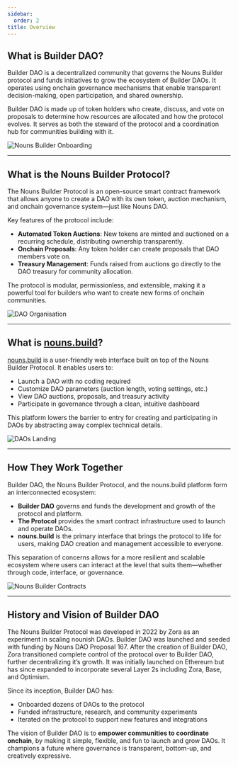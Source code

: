 ```yaml
---
sidebar:
  order: 2
title: Overview
---
```


## What is Builder DAO?

Builder DAO is a decentralized community that governs the Nouns Builder protocol and funds initiatives to grow the ecosystem of Builder DAOs. It operates using onchain governance mechanisms that enable transparent decision-making, open participation, and shared ownership.

Builder DAO is made up of token holders who create, discuss, and vote on proposals to determine how resources are allocated and how the protocol evolves. It serves as both the steward of the protocol and a coordination hub for communities building with it.

![Nouns Builder Onboarding](./public/onboarding/overviewOnboarding/intro-NB-onboarding.png)

---

## What is the Nouns Builder Protocol?

The Nouns Builder Protocol is an open-source smart contract framework that allows anyone to create a DAO with its own token, auction mechanism, and onchain governance system—just like Nouns DAO.

Key features of the protocol include:

- **Automated Token Auctions**: New tokens are minted and auctioned on a recurring schedule, distributing ownership transparently.
- **Onchain Proposals**: Any token holder can create proposals that DAO members vote on.
- **Treasury Management**: Funds raised from auctions go directly to the DAO treasury for community allocation.

The protocol is modular, permissionless, and extensible, making it a powerful tool for builders who want to create new forms of onchain communities.

![DAO Organisation](./public/onboarding/overviewOnboarding/dao-org.png)

---

## What is [nouns.build](http://nouns.build/)?

[nouns.build](http://nouns.build/) is a user-friendly web interface built on top of the Nouns Builder Protocol. It enables users to:

- Launch a DAO with no coding required
- Customize DAO parameters (auction length, voting settings, etc.)
- View DAO auctions, proposals, and treasury activity
- Participate in governance through a clean, intuitive dashboard

This platform lowers the barrier to entry for creating and participating in DAOs by abstracting away complex technical details.

![DAOs Landing](./public/onboarding/overviewOnboarding/daos-landing.png)

---

## How They Work Together

Builder DAO, the Nouns Builder Protocol, and the nouns.build platform form an interconnected ecosystem:

- **Builder DAO** governs and funds the development and growth of the protocol and platform.
- **The Protocol** provides the smart contract infrastructure used to launch and operate DAOs.
- **nouns.build** is the primary interface that brings the protocol to life for users, making DAO creation and management accessible to everyone.

This separation of concerns allows for a more resilient and scalable ecosystem where users can interact at the level that suits them—whether through code, interface, or governance.

![Nouns Builder Contracts](./public/onboarding/overviewOnboarding/NB-contracts.png)

---

## History and Vision of Builder DAO

The Nouns Builder Protocol was developed in 2022 by Zora as an experiment in scaling nounish DAOs. Builder DAO was launched and seeded with funding by Nouns DAO Proposal 167. After the creation of Builder DAO, Zora transitioned complete control of the protocol over to Builder DAO, further decentralizing it’s growth. It was initially launched on Ethereum but has since expanded to incorporate several Layer 2s including Zora, Base, and Optimism.

Since its inception, Builder DAO has:

- Onboarded dozens of DAOs to the protocol
- Funded infrastructure, research, and community experiments
- Iterated on the protocol to support new features and integrations

The vision of Builder DAO is to **empower communities to coordinate onchain**, by making it simple, flexible, and fun to launch and grow DAOs. It champions a future where governance is transparent, bottom-up, and creatively expressive.
